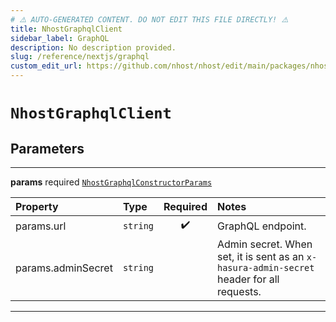 ```yaml
---
# ⚠️ AUTO-GENERATED CONTENT. DO NOT EDIT THIS FILE DIRECTLY! ⚠️
title: NhostGraphqlClient
sidebar_label: GraphQL
description: No description provided.
slug: /reference/nextjs/graphql
custom_edit_url: https://github.com/nhost/nhost/edit/main/packages/nhost-js/src/clients/graphql.ts#L41
---
```


# `NhostGraphqlClient`

## Parameters

---

**<span className="parameter-name">params</span>** <span className="optional-status">required</span> [`NhostGraphqlConstructorParams`](/reference/docgen/nextjs/types/nhost-graphql-constructor-params)

| Property                                                                                       | Type                | Required | Notes                                                                                     |
| :--------------------------------------------------------------------------------------------- | :------------------ | :------: | :---------------------------------------------------------------------------------------- |
| <span className="parameter-name"><span className="light-grey">params.</span>url</span>         | <code>string</code> |    ✔️    | GraphQL endpoint.                                                                         |
| <span className="parameter-name"><span className="light-grey">params.</span>adminSecret</span> | <code>string</code> |          | Admin secret. When set, it is sent as an `x-hasura-admin-secret` header for all requests. |

---
